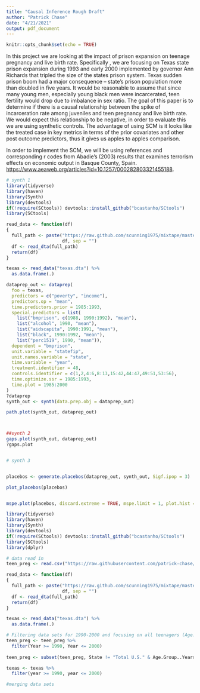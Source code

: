 ```yaml
---
title: "Causal Inference Rough Draft"
author: "Patrick Chase"
date: "4/21/2021"
output: pdf_document
---
```


```r
knitr::opts_chunk$set(echo = TRUE)
```

In this project we are looking at the impact of prison expansion on teenage pregnancy and live birth rate. Specifically , we are focusing on Texas state prison expansion during 1993 and early 2000 implemented by governor Ann Richards that tripled the size of the states prison system. Texas sudden prison boom had a major  consequence – state’s prison population more than doubled in five years. It would be reasonable to assume that since many young men, especially young black men  were incarcerated, teen fertility would drop due to imbalance in sex ratio. The goal of this paper is to determine if there is a causal relationship between the spike of incarceration rate among juveniles and teen pregnancy and live birth rate. We would expect this relationship to be negative, in order to evaluate this we are using synthetic controls. The advantage of using SCM is it looks like the treated case in key metrics in terms of the prior covariates and other post outcome predictors, thus it gives us apples to apples comparison. 

 
 
In order to implement the SCM, we will be using references and corresponding r codes from Abadie’s (2003) results that examines terrorism effects on economic output in Basque County, Spain. <https://www.aeaweb.org/articles?id=10.1257/000282803321455188>.



```r
# synth 1 
library(tidyverse)
library(haven)
library(Synth)
library(devtools)
if(!require(SCtools)) devtools::install_github("bcastanho/SCtools")
library(SCtools)

read_data <- function(df)
{
  full_path <- paste("https://raw.github.com/scunning1975/mixtape/master/", 
                     df, sep = "")
  df <- read_dta(full_path)
  return(df)
}

texas <- read_data("texas.dta") %>%
  as.data.frame(.)

dataprep_out <- dataprep(
  foo = texas,
  predictors = c("poverty", "income"),
  predictors.op = "mean",
  time.predictors.prior = 1985:1993,
  special.predictors = list(
    list("bmprison", c(1988, 1990:1992), "mean"),
    list("alcohol", 1990, "mean"),
    list("aidscapita", 1990:1991, "mean"),
    list("black", 1990:1992, "mean"),
    list("perc1519", 1990, "mean")),
  dependent = "bmprison",
  unit.variable = "statefip",
  unit.names.variable = "state",
  time.variable = "year",
  treatment.identifier = 48,
  controls.identifier = c(1,2,4:6,8:13,15:42,44:47,49:51,53:56),
  time.optimize.ssr = 1985:1993,
  time.plot = 1985:2000
)
?dataprep
synth_out <- synth(data.prep.obj = dataprep_out)

path.plot(synth_out, dataprep_out)



##synth 2 
gaps.plot(synth_out, dataprep_out)
?gaps.plot


# synth 3 


placebos <- generate.placebos(dataprep_out, synth_out, Sigf.ipop = 3)

plot_placebos(placebos)


mspe.plot(placebos, discard.extreme = TRUE, mspe.limit = 1, plot.hist = TRUE)

```

```r
library(tidyverse)
library(haven)
library(Synth)
library(devtools)
if(!require(SCtools)) devtools::install_github("bcastanho/SCtools")
library(SCtools)
library(dplyr)

# data read in 
teen_preg <- read.csv("https://raw.githubusercontent.com/patrick-chase/Hello-World/main/Causal%20Inference%20Working%20Folder/NCHS_-_U.S._and_State_Trends_on_Teen_Births.csv")

read_data <- function(df)
{
  full_path <- paste("https://raw.github.com/scunning1975/mixtape/master/", 
                     df, sep = "")
  df <- read_dta(full_path)
  return(df)
}

texas <- read_data("texas.dta") %>%
  as.data.frame(.)

# Filtering data sets for 1990-2000 and focusing on all teenagers (Age.Group..Years == "18-19 years")
teen_preg <- teen_preg %>%
  filter(Year >= 1990, Year <= 2000) 
  
teen_preg <- subset(teen_preg, State != "Total U.S." & Age.Group..Years. != "15-17 years" & Age.Group..Years. != "18-19 years")

texas <- texas %>%
  filter(year >= 1990, year <= 2000)

#merging data sets




```



